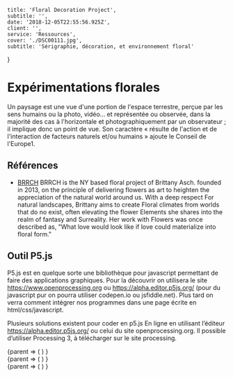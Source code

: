 
    title: 'Floral Decoration Project',
    subtitle: '',
    date: '2018-12-05T22:55:56.925Z',
    client: '',
    service: 'Ressources',
    cover: './DSC00111.jpg',
    subtitle: 'Sérigraphie, décoration, et environnement floral'
}

# Expérimentations florales

Un paysage est une vue d'une portion de l'espace terrestre, perçue par les sens humains ou la photo, vidéo... et représentée ou observée, dans la majorité des cas à l'horizontale et photographiquement par un observateur ; il implique donc un point de vue. Son caractère « résulte de l'action et de l'interaction de facteurs naturels et/ou humains » ajoute le Conseil de l'Europe1.

## Références

- [BRRCH](http://www.brrch.com/home) BRRCH is the NY based floral project of Brittany Asch. founded in 2013, on the principle of delivering flowers as art to heighten the appreciation of the natural world around us.  With a deep respect For natural landscapes, Brittany aims to create Floral climates from worlds that do no exist, often elevating the flower Elements she shares into the realm of fantasy and Surreality. Her work with Flowers was once described as, "What love would look like if love could materialize into floral form." 

## Outil P5.js

P5.js est en quelque sorte une bibliothèque pour javascript permettant de faire des applications graphiques. Pour la
découvrir on utilisera le site https://www.openprocessing.org ou https://alpha.editor.p5js.org/ (pour du javascript
pur on pourra utiliser codepen.io ou jsfiddle.net). Plus tard on verra comment intégrer nos programmes dans une
page écrite en html/css/javascript.

Plusieurs solutions existent pour coder en p5.js En ligne en utilisant l’éditeur https://alpha.editor.p5js.org/ ou celui du site openprocessing.org. Il possible d’utiliser Processing 3, à télécharger sur le site processing.

<div style={{ 
  height: "600px",
  width: "100%"
  }}>
<ContainerDimensions>
    {parent => (
        <SketchComponent
            sketch={ sketch2 }
            width={parent.width}
            height={parent.height}
            sketchProps={{ value: 10 }}
        />
    )
    }
</ContainerDimensions>
</div>


<div style={{ 
  columnSpan: 'all',  
  width: "100vw",
  position: "relative",
  left: "50%",
  right: "50%",
  marginLeft: "-50vw",
  marginRight: "-50vw",
  height: "60vh",
  minHeight: "600px",
  marginTop: "20px",
  marginBottom: "20px",
  }}>
<ContainerDimensions>
    {parent => (
        <SketchComponent
            sketch={ sketch4 }
            width={parent.width}
            height={parent.height}
            sketchProps={{ value: 10 }}
        />
    )
    }
</ContainerDimensions>
</div>


<div style={{ 
  columnSpan: 'all',  
  width: "100vw",
  position: "relative",
  left: "50%",
  right: "50%",
  marginLeft: "-50vw",
  marginRight: "-50vw",
  height: "60vh",
  minHeight: "600px",
  marginTop: "20px",
  marginBottom: "20px",
  }}>
<ContainerDimensions>
    {parent => (
        <SketchComponent
            sketch={ sketch2 }
            width={parent.width}
            height={parent.height}
            sketchProps={{ value: 10 }}
        />
    )
    }
</ContainerDimensions>
</div>

